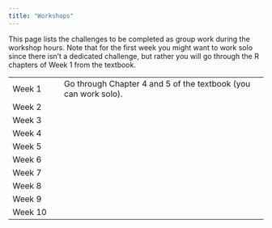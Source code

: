 ```yaml
---
title: "Workshops"
---
```


This page lists the challenges to be completed as group work during the workshop hours. Note that for the first week you might want to work solo since there isn't a dedicated challenge, but rather you will go through the R chapters of Week 1 from the textbook.

|         |                                                                 |
|---------------|---------------------------------------------------------|
| Week 1  | Go through Chapter 4 and 5 of the textbook (you can work solo). |
| Week 2  |                                                                 |
| Week 3  |                                                                 |
| Week 4  |                                                                 |
| Week 5  |                                                                 |
| Week 6  |                                                                 |
| Week 7  |                                                                 |
| Week 8  |                                                                 |
| Week 9  |                                                                 |
| Week 10 |                                                                 |
